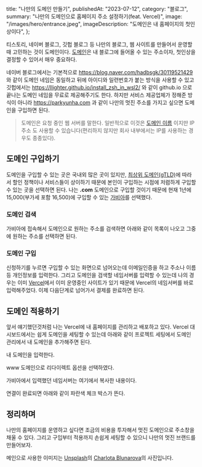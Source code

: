 

  title: "나만의 도메인 만들기",
  publishedAt: "2023-07-12",
  category: "블로그",
  summary: "나만의 도메인으로 홈페이지 주소 설정하기(feat. Vercel)",
  image: "/images/hero/entrance.jpeg",
  imageDescription: "도메인은 내 홈페이지의 첫인상이다",
};

<PostHeader metadata={metadata} slug="custom-domain" />

티스토리, 네이버 블로그, 깃헙 블로그 등 나만의 블로그, 웹 사이트를 만들어서 운영할 때 고민하는 것이 도메인이다. [도메인](https://ko.wix.com/blog/post/what-is-a-domain)은 내 블로그에 들어올 수 있는 주소이자, 첫인상을 결정할 수 있어서 매우 중요하다.

네이버 블로그에서는 기본적으로 https://blog.naver.com/hadbsgk/30119521429 와 같이 도메인 네임은 동일하고 뒤에 아이디와 일련번호가 붙는 방식을 사용할 수 있고 깃헙에서는 https://llighter.github.io/install_zsh_in_wsl2/ 와 같이 github.io 으로 끝나는 도메인 네임을 무료로 제공해주기도 한다. 하지만 서비스 제공업체가 정해준 방식이 아니라 https://parkyunha.com 과 같이 나만의 멋진 주소를 가지고 싶으면 도메인을 구입하면 된다.

<CustomImage src={domain} alt="domain" />

> 도메인은 요청 중인 웹 서버를 말한다. 일반적으로 이것은 [도메인 이름](https://developer.mozilla.org/en-US/docs/Learn/Common_questions/Web_mechanics/What_is_a_domain_name) 이지만 IP 주소 도 사용할 수 있습니다(편리하지 않지만 회사 내부에서는 IP를 사용하는 경우도 종종있다).

## 도메인 구입하기

도메인을 구입할 수 있는 곳은 국내외 많은 곳이 있지만, [최상위 도메인(gTLD)](https://library.gabia.com/contents/domain/713/)에 따라서 할인 정책이나 서비스들이 상이하기 때문에 본인이 구입하는 시점에 저렴하게 구입할 수 있는 곳을 선택하면 된다. 나는 **.com** 도메인으로 구입할 것이기 때문에 현재 1년에 15,000(부가세 포함 16,500)에 구입할 수 있는 [가비아](https://domain.gabia.com/)를 선택했다.

### 도메인 검색

가비아에 접속해서 도메인으로 원하는 주소를 검색하면 아래와 같이 목록이 나오고 그중에 원하는 주소를 선택하면 된다.

<CustomImage src={domainSearch} alt="domainSearch" />

### 도메인 구입

신청하기를 누르면 구입할 수 있는 화면으로 넘어오는데 이메일인증을 하고 주소나 이름 등 개인정보를 입력한다. 그리고 도메인을 검색할 네임서버를 입력할 수 있는데 나의 경우는 이미 [Vercel](https://vercel.com/)에서 이미 운영중인 사이트가 있기 때문에 Vercel의 네임서버를 바로 입력해주었다. 이제 다음단계로 넘어가서 결제를 완료하면 된다.

<CustomImage src={domainNameServer} alt="domainNameServer" />

## 도메인 적용하기

앞서 얘기했던것처럼 나는 Vercel에 내 홈페이지를 관리하고 배포하고 있다. Vercel 대시보드에서는 쉽게 도메인을 세팅할 수 있는데 아래와 같이 프로젝트 세팅에서 도메인 관리에서 내 도메인을 추가해주면 된다.

내 도메인을 입력한다.

<CustomImage src={domainApply1} alt="domainApply1" />

www 도메인으로 리다이렉트 옵션을 선택하였다.

<CustomImage src={domainApply2} alt="domainApply2" />

가비아에서 입력했던 네임서버는 여기에서 복사한 내용이다.

<CustomImage src={domainApply3} alt="domainApply3" />

연결이 완료되면 아래와 같이 파란색 체크 박스가 뜬다.

<CustomImage src={domainApply4} alt="domainApply4" />

## 정리하며

나만의 홈페이지를 운영하고 싶다면 조금의 비용을 투자해서 멋진 도메인으로 주소창을 채울 수 있다. 그리고 구입부터 적용까지 손쉽게 세팅할 수 있으니 나만의 멋진 브랜드를 만들어보자.

메인으로 사용한 이미지는 [Unsplash](https://unsplash.com/ko/%EC%82%AC%EC%A7%84/njIvk4JYXBA?utm_source=unsplash&utm_medium=referral&utm_content=creditCopyText)의 [Charlota Blunarova](https://unsplash.com/@charlotablunarova?utm_source=unsplash&utm_medium=referral&utm_content=creditCopyText)의 사진입니다.
